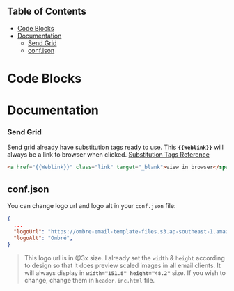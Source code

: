 
## Table of Contents
- [Code Blocks](#code-blocks)
- [Documentation](#documentation)
    - [Send Grid](#send-grid)
  - [conf.json](#confjson)

# Code Blocks

<Canvas>
  <Story name="Dark Desktop" id="header--dark-header-desktop" />
</Canvas>

<Canvas>
  <Story name="Light Desktop" id="header--light-header-desktop" />
</Canvas>

# Documentation

### Send Grid
Send grid already have substitution tags ready to use. This **`{{Weblink}}`** will always be a link to browser when clicked.
[Substitution Tags Reference](https://docs.sendgrid.com/ui/sending-email/editor#substitution-tags)
```html
<a href="{{Weblink}}" class="link" target="_blank">view in browser</span>
```

## conf.json

You can change logo url and logo alt in your `conf.json` file:

```json
{
  ...
  "logoUrl": "https://ombre-email-template-files.s3.ap-southeast-1.amazonaws.com/Images/logo-alt-v-2-default%403x.png",
  "logoAlt": "Ombré",
}
```
> This logo url is in @3x size. I already set the `width` & `height` according to design so that it does preview scaled images in all email clients. It will always display in **`width="151.8" height="48.2"`** size. If you wish to change, change them in `header.inc.html` file.

